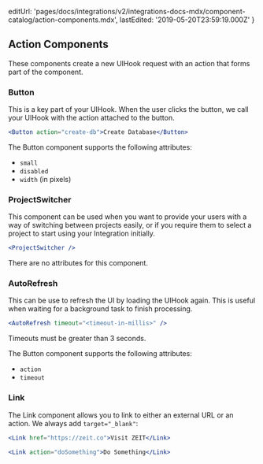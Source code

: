
  editUrl:
    'pages/docs/integrations/v2/integrations-docs-mdx/component-catalog/action-components.mdx',
  lastEdited: '2019-05-20T23:59:19.000Z'
}

## Action Components

These components create a new UIHook request with an action that forms part of the component.

### Button

This is a key part of your UIHook. When the user clicks the button, we call your UIHook with the action attached to the button.

```jsx
<Button action="create-db">Create Database</Button>
```

The Button component supports the following attributes:

- `small`
- `disabled`
- `width` (in pixels)

### ProjectSwitcher

This component can be used when you want to provide your users with a way of switching between projects easily, or if you require them to select a project to start using your Integration initially.

```jsx
<ProjectSwitcher />
```

There are no attributes for this component.

### AutoRefresh

This can be use to refresh the UI by loading the UIHook again. This is useful when waiting for a background task to finish processing.

```jsx
<AutoRefresh timeout="<timeout-in-millis>" />
```

<Note>Timeouts must be greater than 3 seconds.</Note>

The Button component supports the following attributes:

- `action`
- `timeout`

### Link

The Link component allows you to link to either an external URL or an action. We always add `target="_blank"`:

```jsx
<Link href="https://zeit.co">Visit ZEIT</Link>
```

```jsx
<Link action="doSomething">Do Something</Link>
```
